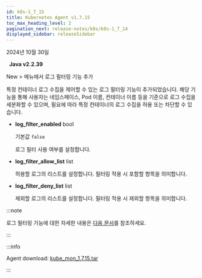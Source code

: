 ```yaml
---
id: k8s-1_7_15
title: Kubernetes Agent v1.7.15
toc_max_heading_level: 2
pagination_next: release-notes/k8s/k8s-1_7_14
displayed_sidebar: releaseSidebar
---
```


2024년 10월 30일

&nbsp; **Java v2.2.39**

<Status priority='1'>New</Status>  <Cmdname sid="side_management" className="uitext" /> &gt; <Cmdname sid="side_agentSetting" className="uitext" /> 메뉴에서 로그 필터링 기능 추가 

  특정 컨테이너 로그 수집을 제어할 수 있는 로그 필터링 기능이 추가되었습니다. 해당 기능을 통해 사용자는 네임스페이스, Pod 이름, 컨테이너 이름 등을 기준으로 로그 수집을 세분화할 수 있으며, 필요에 따라 특정 컨테이너의 로그 수집을 허용 또는 차단할 수 있습니다.

  * **log_filter_enabled** <span class='type'>bool</span>

    기본값 `false`

    로그 필터 사용 여부를 설정합니다. 

  * **log_filter_allow_list** <span class='type'>list</span>

    허용할 로그의 리스트를 설정합니다. 필터링 적용 시 포함할 항목을 의미합니다. 

  * **log_filter_deny_list** <span class='type'>list</span>

    제외할 로그의 리스트를 설정합니다. 필터링 적용 시 제외할 항목을 의미합니다. 


:::note 

로그 필터링 기능에 대한 자세한 내용은 [다음 문서](../../kubernetes/log)를 참조하세요. 

:::

:::info

Agent download: [kube_mon_1.7.15.tar](https://repo.whatap.io/docker/kube_mon_1.7.15.tar)

:::
